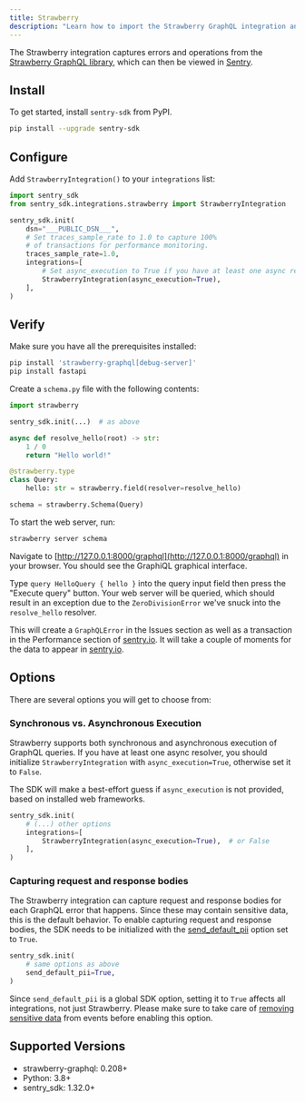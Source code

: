```yaml
---
title: Strawberry
description: "Learn how to import the Strawberry GraphQL integration and how it captures GraphQL errors and spans."
---
```


The Strawberry integration captures errors and operations from the
[Strawberry GraphQL library](https://strawberry.rocks/), which can then be viewed
in [Sentry](https://sentry.io).

## Install

To get started, install `sentry-sdk` from PyPI.

```bash
pip install --upgrade sentry-sdk
```

## Configure

Add `StrawberryIntegration()` to your `integrations` list:

<SignInNote />

```python
import sentry_sdk
from sentry_sdk.integrations.strawberry import StrawberryIntegration

sentry_sdk.init(
    dsn="___PUBLIC_DSN___",
    # Set traces_sample_rate to 1.0 to capture 100%
    # of transactions for performance monitoring.
    traces_sample_rate=1.0,
    integrations=[
        # Set async_execution to True if you have at least one async resolver
        StrawberryIntegration(async_execution=True),
    ],
)
```

## Verify

Make sure you have all the prerequisites installed:

```bash
pip install 'strawberry-graphql[debug-server]'
pip install fastapi
```

Create a `schema.py` file with the following contents:

```python
import strawberry

sentry_sdk.init(...)  # as above

async def resolve_hello(root) -> str:
    1 / 0
    return "Hello world!"

@strawberry.type
class Query:
    hello: str = strawberry.field(resolver=resolve_hello)

schema = strawberry.Schema(Query)
```

To start the web server, run:

```bash
strawberry server schema
```

Navigate to [http://127.0.0.1:8000/graphql](http://127.0.0.1:8000/graphql) in your
browser. You should see the GraphiQL graphical interface.

Type `query HelloQuery { hello }` into the query input field then press the
"Execute query" button. Your web server will be queried, which should result in an
exception due to the `ZeroDivisionError` we've snuck into the `resolve_hello`
resolver.

This will create a `GraphQLError` in the Issues section as well as a transaction
in the Performance section of [sentry.io](https://sentry.io). It will take a couple of moments for the data to appear in [sentry.io](https://sentry.io).

## Options

There are several options you will get to choose from:

### Synchronous vs. Asynchronous Execution

Strawberry supports both synchronous and asynchronous execution of GraphQL
queries. If you have at least one async resolver, you should initialize
`StrawberryIntegration` with `async_execution=True`, otherwise set it to `False`.

The SDK will make a best-effort guess if `async_execution` is not provided,
based on installed web frameworks.

```python
sentry_sdk.init(
    # (...) other options
    integrations=[
        StrawberryIntegration(async_execution=True),  # or False
    ],
)
```

### Capturing request and response bodies

The Strawberry integration can capture request and response bodies
for each GraphQL error that happens. Since these may contain sensitive data,
this is the default behavior. To enable capturing request and response bodies, the
SDK needs to be initialized with the
[send_default_pii](https://docs.sentry.io/platforms/python/configuration/options/#send-default-pii) option set to `True`.

```python
sentry_sdk.init(
    # same options as above
    send_default_pii=True,
)
```

<Alert level="warning" title="Note">

Since `send_default_pii` is a global SDK option, setting it to `True` affects all
integrations, not just Strawberry. Please make sure to take care of
[removing sensitive data](/platforms/python/data-management/sensitive-data/)
from events before enabling this option.

</Alert>

## Supported Versions

- strawberry-graphql: 0.208+
- Python: 3.8+
- sentry_sdk: 1.32.0+
